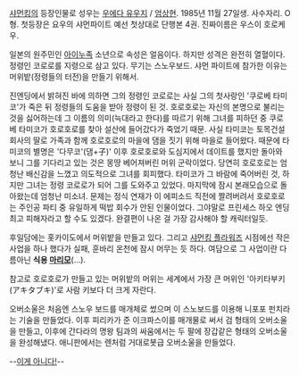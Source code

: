 [[샤먼킹]]의 등장인물로 성우는 [[우에다 유우지]] / [[엄상현]].
1985년 11월 27일생. 사수자리. O형. 첫등장은 요우의 샤먼파이트 예선 첫상대로 단행본 4권. 진짜이름은 우스이 호로케우.

일본의 원주민인 [[아이누]]족 소년으로 속성은 얼음이다. 하지만 성격은 완전히 열혈이다. 정령인 코로로를 지령으로 삼고 있다. 무기는 스노우보드. 샤먼 파이트에 참가한 이유는 머위밭(정령들의 터전)을 만들기 위해서. 

진엔딩에서 밝혀진 바에 의하면 그의 정령인 코로로는 사실 그의 첫사랑인 '쿠로베 타미코'가 죽은 뒤 정령들의 도움을 받아 정령이 된 것. 호로호로는 자신의 본명으로 불리는 것을 싫어하는데 그 이름의 의미(늑대라고 한다)를 따르기 위해 그녀를 피하던 중 쿠로베 타미코가 호로호로를 찾아 설산에 들어갔다가 죽었기 때문. 사실 타미코는 토목건설회사의 딸로 가족과 함께 호로호로의 마을에 댐을 짓기 위해 마을로 들어왔다. 때문에 타미코의 별명은 '다무코'(댐+子)' 이후 호로호로와 도심지에서 데이트를 했지만 돌아와 보니 그를 기다리고 있는 것은 몽땅 베어져버린 머위 군락이었다. 당연히 호로호로는 엄청난 배신감을 느꼈고 의도적으로 그녀를 회피했다. 타미코가 그 바람에 죽어버린 것, 하지만 그녀는 정령 코로로가 되어 그를 도와주고 있었다. 마지막에 잠시 본래모습으로 돌아왔는데 엄청난 미소녀. 문제는 정식 연재가 이 에피소드 직전에 짤려버려서 호로호로는 주인공 파티 중 유일하게 떡밥 회수가 안된 인물이었다. 그야말로 프린세스 하오 엔딩 최고 피해자라고 할 수도 있겠다. 완결편이 나온 걸 가장 감사해야 할 캐릭터일듯.

후일담에는 홋카이도에서 머위밭을 만들고 있다.
그리고 [[샤먼킹 플라워즈]] 시점에선 작은 사업을 하나 했다가 실패, 훈바리 온천에 잠시 머무는 듯 하다. 여담으로 그 사업이란 다름아닌 '''식용 [[마리모]]'''(…).

참고로 호로호로가 만들고 있는 머위밭의 머위는 세계에서 가장 큰 머위인 '아키타부키(アキタブキ)'로 사람 키보다 더 크게 자란다.

오버소울은 처음엔 스노우 보드를 매개체로 썼으며 이 스노보드를 이용해 니포포 펀치라는 기술을 만들었다. 이후 피리카가 준 이크파스이를 매개물로 써서 검 형태의 오버소울을 만들고, 이후에 간다라의 명왕 팀과의 싸움에서는 두 팔에 장갑같은 형태의 오버소울을 완성해냈다. 애니판에서는 렌처럼 거대로봇급 오버소울을 만들었다.

--[[호롤롤로|이게 아니다!]]--
